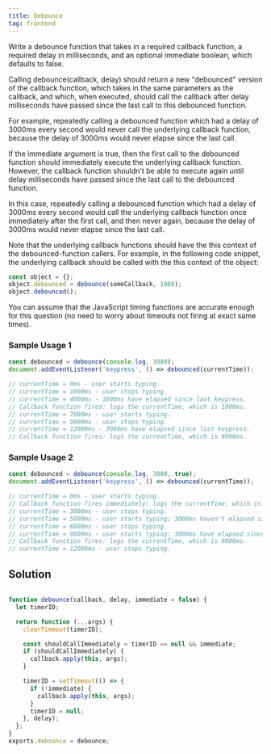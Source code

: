 ```yaml
---
title: Debounce
tag: frontend
---
```



Write a debounce function that takes in a required callback function, a required delay in milliseconds, and an optional immediate boolean, which defaults to false.

Calling debounce(callback, delay) should return a new "debounced" version of the callback function, which takes in the same parameters as the callback, and which, when executed, should call the callback after delay milliseconds have passed since the last call to this debounced function.

For example, repeatedly calling a debounced function which had a delay of 3000ms every second would never call the underlying callback function, because the delay of 3000ms would never elapse since the last call.

If the immediate argument is true, then the first call to the debounced function should immediately execute the underlying callback function. However, the callback function shouldn't be able to execute again until delay milliseconds have passed since the last call to the debounced function.

In this case, repeatedly calling a debounced function which had a delay of 3000ms every second would call the underlying callback function once immediately after the first call, and then never again, because the delay of 3000ms would never elapse since the last call.

Note that the underlying callback functions should have the this context of the debounced-function callers. For example, in the following code snippet, the underlying callback should be called with the this context of the object:

```javascript
const object = {};
object.debounced = debounce(someCallback, 1000);
object.debounced();
```

You can assume that the JavaScript timing functions are accurate enough for this question (no need to worry about timeouts not firing at exact same times).

### Sample Usage 1

```javascript
const debounced = debounce(console.log, 3000);
document.addEventListener('keypress', () => debounced(currentTime));

// currentTime = 0ms - user starts typing.
// currentTime = 1000ms - user stops typing.
// currentTime = 4000ms - 3000ms have elapsed since last keypress.
// Callback function fires: logs the currentTime, which is 1000ms.
// currentTime = 7000ms - user starts typing.
// currentTime = 9000ms - user stops typing.
// currentTime = 12000ms - 3000ms have elapsed since last keypress.
// Callback function fires: logs the currentTime, which is 9000ms.
```

### Sample Usage 2

```javascript
const debounced = debounce(console.log, 3000, true);
document.addEventListener('keypress', () => debounced(currentTime));

// currentTime = 0ms - user starts typing.
// Callback function fires immediately: logs the currentTime, which is 0ms.
// currentTime = 3000ms - user stops typing.
// currentTime = 5000ms - user starts typing; 3000ms haven't elapsed since last keypress.
// currentTime = 6000ms - user stops typing.
// currentTime = 9000ms - user starts typing; 3000ms have elapsed since last keypress.
// Callback function fires: logs the currentTime, which is 9000ms.
// currentTime = 12000ms - user stops typing.
```


## Solution

```javascript

function debounce(callback, delay, immediate = false) {
  let timerID;

  return function (...args) {
    clearTimeout(timerID);

    const shouldCallImmediately = timerID == null && immediate;
    if (shouldCallImmediately) {
      callback.apply(this, args);
    }

    timerID = setTimeout(() => {
      if (!immediate) {
        callback.apply(this, args);
      }
      timerID = null;
    }, delay);
  };
}
exports.debounce = debounce;

```